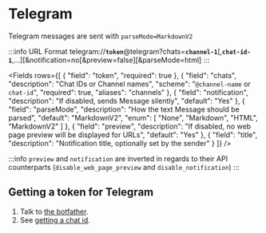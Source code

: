 # Telegram


Telegram messages are sent with `parseMode=MarkdownV2`


:::info URL Format
    telegram://__`token`__@telegram?chats=__`channel-1`__[,__`chat-id-1`__,...][&notification=no[&preview=false][&parseMode=html]
:::


<Fields rows={[
    {
        "field": "token",
        "required": true
    },
    {
        "field": "chats",
        "description": "Chat IDs or Channel names",
        "scheme": "`@channel-name` or `chat-id`",
        "required": true,
        "aliases": "channels"
    },
    {
        "field": "notification",
        "description": "If disabled, sends Message silently",
        "default": "Yes"
    },
    {
        "field": "parseMode",
        "description": "How the text Message should be parsed",
        "default": "MarkdownV2",
        "enum": [
            "None",
            "Markdown",
            "HTML",
            "MarkdownV2"
        ]
    },
    {
        "field": "preview",
        "description": "If disabled, no web page preview will be displayed for URLs",
        "default": "Yes"
    },
    {
        "field": "title",
        "description": "Notification title, optionally set by the sender"
    }
]} />


:::info
    `preview` and `notification` are inverted in regards to their API counterparts (`disable_web_page_preview` and `disable_notification`)
:::


## Getting a token for Telegram

1. Talk to [the botfather](https://core.telegram.org/bots#6-botfather).
2. See [getting a chat id](https://github.com/GabrielRF/telegram-id).

